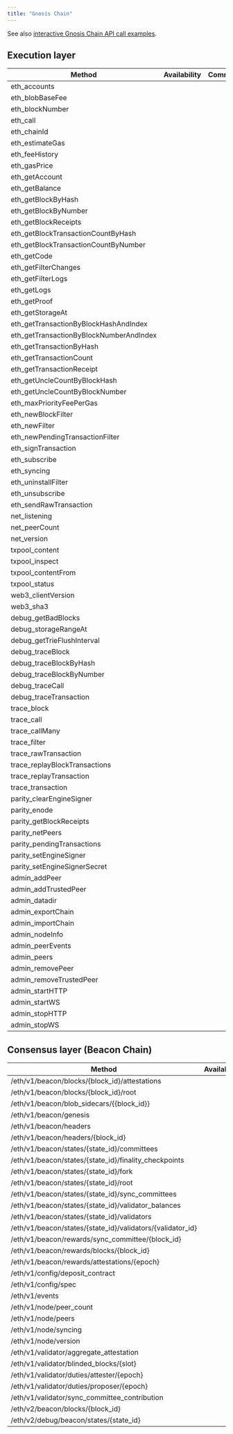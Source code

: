 ```yaml
---
title: "Gnosis Chain"
---
```


See also [interactive Gnosis Chain API call examples](/api-reference/gnosis-getting-started).

## Execution layer

| Method                                   | Availability | Comment |
| ---------------------------------------- | ------------ | ------- |
| eth\_accounts                            | <Icon icon="square-check"  iconType="solid" />            |         |
| eth\_blobBaseFee                         | <Icon icon="square-check"  iconType="solid" />            |         |
| eth\_blockNumber                         | <Icon icon="square-check"  iconType="solid" />            |         |
| eth\_call                                | <Icon icon="square-check"  iconType="solid" />            |         |
| eth\_chainId                             | <Icon icon="square-check"  iconType="solid" />            |         |
| eth\_estimateGas                         | <Icon icon="square-check"  iconType="solid" />            |         |
| eth\_feeHistory                          | <Icon icon="square-check"  iconType="solid" />            |         |
| eth\_gasPrice                            | <Icon icon="square-check"  iconType="solid" />            |         |
| eth\_getAccount                          | <Icon icon="square-check"  iconType="solid" />            |         |
| eth\_getBalance                          | <Icon icon="square-check"  iconType="solid" />            |         |
| eth\_getBlockByHash                      | <Icon icon="square-check"  iconType="solid" />            |         |
| eth\_getBlockByNumber                    | <Icon icon="square-check"  iconType="solid" />            |         |
| eth\_getBlockReceipts                    | <Icon icon="square-check"  iconType="solid" />            |         |
| eth\_getBlockTransactionCountByHash      | <Icon icon="square-check"  iconType="solid" />            |         |
| eth\_getBlockTransactionCountByNumber    | <Icon icon="square-check"  iconType="solid" />            |         |
| eth\_getCode                             | <Icon icon="square-check"  iconType="solid" />            |         |
| eth\_getFilterChanges                    | <Icon icon="square-check"  iconType="solid" />            |         |
| eth\_getFilterLogs                       | <Icon icon="square-check"  iconType="solid" />            |         |
| eth\_getLogs                             | <Icon icon="square-check"  iconType="solid" />            |         |
| eth\_getProof                            | <Icon icon="square-check"  iconType="solid" />            |         |
| eth\_getStorageAt                        | <Icon icon="square-check"  iconType="solid" />            |         |
| eth\_getTransactionByBlockHashAndIndex   | <Icon icon="square-check"  iconType="solid" />            |         |
| eth\_getTransactionByBlockNumberAndIndex | <Icon icon="square-check"  iconType="solid" />            |         |
| eth\_getTransactionByHash                | <Icon icon="square-check"  iconType="solid" />            |         |
| eth\_getTransactionCount                 | <Icon icon="square-check"  iconType="solid" />            |         |
| eth\_getTransactionReceipt               | <Icon icon="square-check"  iconType="solid" />            |         |
| eth\_getUncleCountByBlockHash            | <Icon icon="square-check"  iconType="solid" />            |         |
| eth\_getUncleCountByBlockNumber          | <Icon icon="square-check"  iconType="solid" />            |         |
| eth\_maxPriorityFeePerGas                | <Icon icon="square-check"  iconType="solid" />            |         |
| eth\_newBlockFilter                      | <Icon icon="square-check"  iconType="solid" />            |         |
| eth\_newFilter                           | <Icon icon="square-check"  iconType="solid" />            |         |
| eth\_newPendingTransactionFilter         | <Icon icon="square-check"  iconType="solid" />            |         |
| eth\_signTransaction                     | <Icon icon="square-check"  iconType="solid" />            |         |
| eth\_subscribe                           | <Icon icon="square-check"  iconType="solid" />            |         |
| eth\_syncing                             | <Icon icon="square-check"  iconType="solid" />            |         |
| eth\_uninstallFilter                     | <Icon icon="square-check"  iconType="solid" />            |         |
| eth\_unsubscribe                         | <Icon icon="square-check"  iconType="solid" />            |         |
| eth\_sendRawTransaction                  | <Icon icon="square-check"  iconType="solid" />            |         |
| net\_listening                           | <Icon icon="square-check"  iconType="solid" />            |         |
| net\_peerCount                           | <Icon icon="square-check"  iconType="solid" />            |         |
| net\_version                             | <Icon icon="square-check"  iconType="solid" />            |         |
| txpool\_content                          | <Icon icon="xmark"  iconType="solid" />            |         |
| txpool\_inspect                          | <Icon icon="xmark"  iconType="solid" />            |         |
| txpool\_contentFrom                      | <Icon icon="xmark"  iconType="solid" />            |         |
| txpool\_status                           | <Icon icon="xmark"  iconType="solid" />            |         |
| web3\_clientVersion                      | <Icon icon="square-check"  iconType="solid" />            |         |
| web3\_sha3                               | <Icon icon="square-check"  iconType="solid" />            |         |
| debug\_getBadBlocks                      | <Icon icon="square-check"  iconType="solid" />            |         |
| debug\_storageRangeAt                    | <Icon icon="square-check"  iconType="solid" />            |         |
| debug\_getTrieFlushInterval              | <Icon icon="square-check"  iconType="solid" />            |         |
| debug\_traceBlock                        | <Icon icon="square-check"  iconType="solid" />            |         |
| debug\_traceBlockByHash                  | <Icon icon="square-check"  iconType="solid" />            |         |
| debug\_traceBlockByNumber                | <Icon icon="square-check"  iconType="solid" />            |         |
| debug\_traceCall                         | <Icon icon="square-check"  iconType="solid" />            |         |
| debug\_traceTransaction                  | <Icon icon="square-check"  iconType="solid" />            |         |
| trace\_block                             | <Icon icon="square-check"  iconType="solid" />            |         |
| trace\_call                              | <Icon icon="square-check"  iconType="solid" />            |         |
| trace\_callMany                          | <Icon icon="square-check"  iconType="solid" />            |         |
| trace\_filter                            | <Icon icon="square-check"  iconType="solid" />            |         |
| trace\_rawTransaction                    | <Icon icon="square-check"  iconType="solid" />            |         |
| trace\_replayBlockTransactions           | <Icon icon="square-check"  iconType="solid" />            |         |
| trace\_replayTransaction                 | <Icon icon="square-check"  iconType="solid" />            |         |
| trace\_transaction                       | <Icon icon="square-check"  iconType="solid" />            |         |
| parity\_clearEngineSigner                | <Icon icon="square-check"  iconType="solid" />            |         |
| parity\_enode                            | <Icon icon="square-check"  iconType="solid" />            |         |
| parity\_getBlockReceipts                 | <Icon icon="square-check"  iconType="solid" />            |         |
| parity\_netPeers                         | <Icon icon="square-check"  iconType="solid" />            |         |
| parity\_pendingTransactions              | <Icon icon="square-check"  iconType="solid" />            |         |
| parity\_setEngineSigner                  | <Icon icon="xmark"  iconType="solid" />            |         |
| parity\_setEngineSignerSecret            | <Icon icon="xmark"  iconType="solid" />            |         |
| admin\_addPeer                           | <Icon icon="xmark"  iconType="solid" />            |         |
| admin\_addTrustedPeer                    | <Icon icon="xmark"  iconType="solid" />            |         |
| admin\_datadir                           | <Icon icon="xmark"  iconType="solid" />            |         |
| admin\_exportChain                       | <Icon icon="xmark"  iconType="solid" />            |         |
| admin\_importChain                       | <Icon icon="xmark"  iconType="solid" />            |         |
| admin\_nodeInfo                          | <Icon icon="xmark"  iconType="solid" />            |         |
| admin\_peerEvents                        | <Icon icon="xmark"  iconType="solid" />            |         |
| admin\_peers                             | <Icon icon="xmark"  iconType="solid" />            |         |
| admin\_removePeer                        | <Icon icon="xmark"  iconType="solid" />            |         |
| admin\_removeTrustedPeer                 | <Icon icon="xmark"  iconType="solid" />            |         |
| admin\_startHTTP                         | <Icon icon="xmark"  iconType="solid" />            |         |
| admin\_startWS                           | <Icon icon="xmark"  iconType="solid" />            |         |
| admin\_stopHTTP                          | <Icon icon="xmark"  iconType="solid" />            |         |
| admin\_stopWS                            | <Icon icon="xmark"  iconType="solid" />            |         |

## Consensus layer (Beacon Chain)

| Method                                                         | Availability | Comment |
| -------------------------------------------------------------- | ------------ | ------- |
| /eth/v1/beacon/blocks/\{block\_id}/attestations                | <Icon icon="square-check"  iconType="solid" />            |         |
| /eth/v1/beacon/blocks/\{block\_id}/root                        | <Icon icon="square-check"  iconType="solid" />            |         |
| /eth/v1/beacon/blob\_sidecars/\{\{block\_id}}                  | <Icon icon="square-check"  iconType="solid" />            |         |
| /eth/v1/beacon/genesis                                         | <Icon icon="square-check"  iconType="solid" />            |         |
| /eth/v1/beacon/headers                                         | <Icon icon="square-check"  iconType="solid" />            |         |
| /eth/v1/beacon/headers/\{block\_id}                            | <Icon icon="square-check"  iconType="solid" />            |         |
| /eth/v1/beacon/states/\{state\_id}/committees                  | <Icon icon="square-check"  iconType="solid" />            |         |
| /eth/v1/beacon/states/\{state\_id}/finality\_checkpoints       | <Icon icon="square-check"  iconType="solid" />            |         |
| /eth/v1/beacon/states/\{state\_id}/fork                        | <Icon icon="square-check"  iconType="solid" />            |         |
| /eth/v1/beacon/states/\{state\_id}/root                        | <Icon icon="square-check"  iconType="solid" />            |         |
| /eth/v1/beacon/states/\{state\_id}/sync\_committees            | <Icon icon="square-check"  iconType="solid" />            |         |
| /eth/v1/beacon/states/\{state\_id}/validator\_balances         | <Icon icon="square-check"  iconType="solid" />            |         |
| /eth/v1/beacon/states/\{state\_id}/validators                  | <Icon icon="square-check"  iconType="solid" />            |         |
| /eth/v1/beacon/states/\{state\_id}/validators/\{validator\_id} | <Icon icon="square-check"  iconType="solid" />            |         |
| /eth/v1/beacon/rewards/sync\_committee/\{block\_id}            | <Icon icon="square-check"  iconType="solid" />            |         |
| /eth/v1/beacon/rewards/blocks/\{block\_id}                     | <Icon icon="square-check"  iconType="solid" />            |         |
| /eth/v1/beacon/rewards/attestations/\{epoch}                   | <Icon icon="square-check"  iconType="solid" />            |         |
| /eth/v1/config/deposit\_contract                               | <Icon icon="square-check"  iconType="solid" />            |         |
| /eth/v1/config/spec                                            | <Icon icon="square-check"  iconType="solid" />            |         |
| /eth/v1/events                                                 | <Icon icon="square-check"  iconType="solid" />            |         |
| /eth/v1/node/peer\_count                                       | <Icon icon="square-check"  iconType="solid" />            |         |
| /eth/v1/node/peers                                             | <Icon icon="square-check"  iconType="solid" />            |         |
| /eth/v1/node/syncing                                           | <Icon icon="square-check"  iconType="solid" />            |         |
| /eth/v1/node/version                                           | <Icon icon="square-check"  iconType="solid" />            |         |
| /eth/v1/validator/aggregate\_attestation                       | <Icon icon="square-check"  iconType="solid" />            |         |
| /eth/v1/validator/blinded\_blocks/\{slot}                      | <Icon icon="square-check"  iconType="solid" />            |         |
| /eth/v1/validator/duties/attester/\{epoch}                     | <Icon icon="square-check"  iconType="solid" />            |         |
| /eth/v1/validator/duties/proposer/\{epoch}                     | <Icon icon="square-check"  iconType="solid" />            |         |
| /eth/v1/validator/sync\_committee\_contribution                | <Icon icon="square-check"  iconType="solid" />            |         |
| /eth/v2/beacon/blocks/\{block\_id}                             | <Icon icon="square-check"  iconType="solid" />            |         |
| /eth/v2/debug/beacon/states/\{state\_id}                       | <Icon icon="square-check"  iconType="solid" />            |         |
